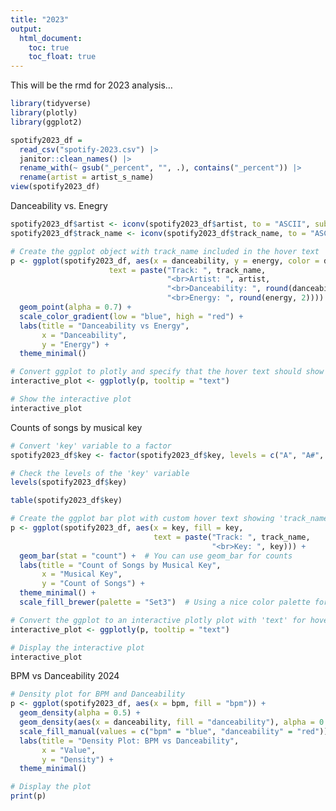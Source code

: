 ```yaml
---
title: "2023"
output: 
  html_document:
    toc: true
    toc_float: true
---
```



This will be the rmd for 2023 analysis...

```r
library(tidyverse)
library(plotly)
library(ggplot2)
```

```r
spotify2023_df = 
  read_csv("spotify-2023.csv") |> 
  janitor::clean_names() |> 
  rename_with(~ gsub("_percent", "", .), contains("_percent")) |> 
  rename(artist = artist_s_name)
view(spotify2023_df)
```

Danceability vs. Enegry 
```r
spotify2023_df$artist <- iconv(spotify2023_df$artist, to = "ASCII", sub = "")
spotify2023_df$track_name <- iconv(spotify2023_df$track_name, to = "ASCII", sub = "")
```

```r
# Create the ggplot object with track_name included in the hover text
p <- ggplot(spotify2023_df, aes(x = danceability, y = energy, color = danceability,
                      text = paste("Track: ", track_name, 
                                   "<br>Artist: ", artist, 
                                   "<br>Danceability: ", round(danceability, 2),
                                   "<br>Energy: ", round(energy, 2)))) +
  geom_point(alpha = 0.7) +
  scale_color_gradient(low = "blue", high = "red") +
  labs(title = "Danceability vs Energy",
       x = "Danceability",
       y = "Energy") +
  theme_minimal()

# Convert ggplot to plotly and specify that the hover text should show
interactive_plot <- ggplotly(p, tooltip = "text")

# Show the interactive plot
interactive_plot


```



Counts of songs by musical key

```r
# Convert 'key' variable to a factor
spotify2023_df$key <- factor(spotify2023_df$key, levels = c("A", "A#", "B", "C", "C#", "D", "D#", "E", "F", "F#", "G", "G#"))

# Check the levels of the 'key' variable
levels(spotify2023_df$key)

table(spotify2023_df$key)
```

```r
# Create the ggplot bar plot with custom hover text showing 'track_name'
p <- ggplot(spotify2023_df, aes(x = key, fill = key, 
                                text = paste("Track: ", track_name, 
                                             "<br>Key: ", key))) +
  geom_bar(stat = "count") +  # You can use geom_bar for counts
  labs(title = "Count of Songs by Musical Key",
       x = "Musical Key",
       y = "Count of Songs") +
  theme_minimal() +
  scale_fill_brewer(palette = "Set3")  # Using a nice color palette for keys

# Convert the ggplot to an interactive plotly plot with 'text' for hover
interactive_plot <- ggplotly(p, tooltip = "text")

# Display the interactive plot
interactive_plot
```


BPM vs Danceability 2024 
```r
# Density plot for BPM and Danceability
p <- ggplot(spotify2023_df, aes(x = bpm, fill = "bpm")) +
  geom_density(alpha = 0.5) +
  geom_density(aes(x = danceability, fill = "danceability"), alpha = 0.5) +
  scale_fill_manual(values = c("bpm" = "blue", "danceability" = "red")) +
  labs(title = "Density Plot: BPM vs Danceability",
       x = "Value",
       y = "Density") +
  theme_minimal()

# Display the plot
print(p)

```


